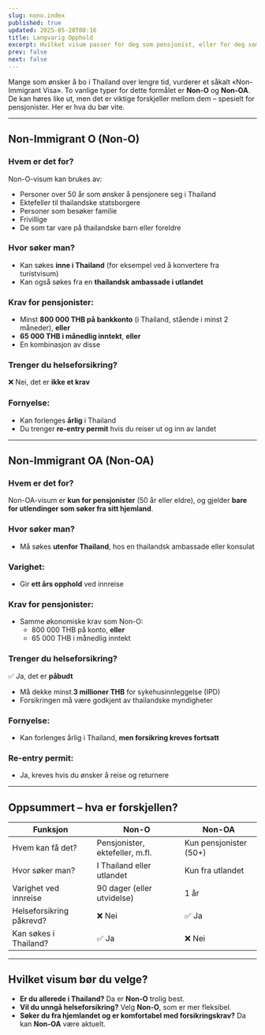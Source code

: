 ```yaml
---
slug: nono.index
published: true
updated: 2025-05-20T08:16
title: Langvarig Opphold
excerpt: Hvilket visum passer for deg som pensjonist, eller for deg som er gift med Thai Statsborger?
prev: false
next: false
---
```


Mange som ønsker å bo i Thailand over lengre tid, vurderer et såkalt «Non-Immigrant Visa». To vanlige typer for dette formålet er **Non-O** og **Non-OA**. De kan høres like ut, men det er viktige forskjeller mellom dem – spesielt for pensjonister. Her er hva du bør vite.

---

## Non-Immigrant O (Non-O)

### Hvem er det for?
Non-O-visum kan brukes av:
- Personer over 50 år som ønsker å pensjonere seg i Thailand
- Ektefeller til thailandske statsborgere
- Personer som besøker familie
- Frivillige
- De som tar vare på thailandske barn eller foreldre

### Hvor søker man?
- Kan søkes **inne i Thailand** (for eksempel ved å konvertere fra turistvisum)
- Kan også søkes fra en **thailandsk ambassade i utlandet**

### Krav for pensjonister:
- Minst **800 000 THB på bankkonto** (i Thailand, stående i minst 2 måneder), **eller**
- **65 000 THB i månedlig inntekt**, **eller**
- En kombinasjon av disse

### Trenger du helseforsikring?
❌ Nei, det er **ikke et krav**

### Fornyelse:
- Kan forlenges **årlig** i Thailand
- Du trenger **re-entry permit** hvis du reiser ut og inn av landet

---

## Non-Immigrant OA (Non-OA)

### Hvem er det for?
Non-OA-visum er **kun for pensjonister** (50 år eller eldre), og gjelder **bare for utlendinger som søker fra sitt hjemland**.

### Hvor søker man?
- Må søkes **utenfor Thailand**, hos en thailandsk ambassade eller konsulat

### Varighet:
- Gir **ett års opphold** ved innreise

### Krav for pensjonister:
- Samme økonomiske krav som Non-O:
  - 800 000 THB på konto, **eller**
  - 65 000 THB i månedlig inntekt

### Trenger du helseforsikring?
✅ Ja, det er **påbudt**
- Må dekke minst **3 millioner THB** for sykehusinnleggelse (IPD)
- Forsikringen må være godkjent av thailandske myndigheter

### Fornyelse:
- Kan forlenges årlig i Thailand, **men forsikring kreves fortsatt**

### Re-entry permit:
- Ja, kreves hvis du ønsker å reise og returnere

---

## Oppsummert – hva er forskjellen?

| Funksjon                  | Non-O                         | Non-OA                         |
|---------------------------|-------------------------------|--------------------------------|
| Hvem kan få det?          | Pensjonister, ektefeller, m.fl.| Kun pensjonister (50+)         |
| Hvor søker man?           | I Thailand eller utlandet     | Kun fra utlandet               |
| Varighet ved innreise     | 90 dager (eller utvidelse)    | 1 år                           |
| Helseforsikring påkrevd?  | ❌ Nei                         | ✅ Ja                          |
| Kan søkes i Thailand?     | ✅ Ja                          | ❌ Nei                         |

---

## Hvilket visum bør du velge?

- **Er du allerede i Thailand?** Da er **Non-O** trolig best.
- **Vil du unngå helseforsikring?** Velg **Non-O**, som er mer fleksibel.
- **Søker du fra hjemlandet og er komfortabel med forsikringskrav?** Da kan **Non-OA** være aktuelt.
